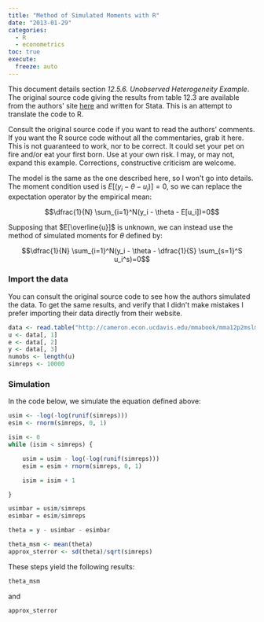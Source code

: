 ```yaml
---
title: "Method of Simulated Moments with R"
date: "2013-01-29"
categories:
  - R
  - econometrics
toc: true
execute:
  freeze: auto
---
```


<!-- MathJax scripts -->
<script type="text/javascript" async
  src="https://cdn.mathjax.org/mathjax/latest/MathJax.js?config=TeX-MML-AM_CHTML">
</script>

</head>


<body>

<p>This document details section <em>12.5.6. Unobserved Heterogeneity Example</em>. The original source code giving the results from table 12.3 are available from the authors&#39; site <a href="http://cameron.econ.ucdavis.edu/mmabook/mmaprograms.html">here</a> and written for Stata. This is an attempt to translate the code to R.</p>

<p>Consult the original source code if you want to read the authors&#39; comments. If you want the R source code without all the commentaries, grab it here. This is not guaranteed to work, nor to be correct. It could set your pet on fire and/or eat your first born. Use at your own risk. I may, or may not, expand this example. Corrections, constructive criticism are welcome.</p>

<p>The model is the same as the one described here, so I won&#39;t go into details. The moment condition used is $E[(y_i-\theta-u_i)]=0$, so we can replace the expectation operator by the empirical mean:</p>

<p>$$\dfrac{1}{N} \sum_{i=1}^N(y_i - \theta - E[u_i])=0$$</p>

<p>Supposing that $E[\overline{u}]$ is unknown, we can instead use the method of simulated moments for $\theta$ defined by:</p>

<p>$$\dfrac{1}{N} \sum_{i=1}^N(y_i - \theta - \dfrac{1}{S} \sum_{s=1}^S u_i^s)=0$$</p>

<h3>Import the data</h3>

<p>You can consult the original source code to see how the authors simulated the data. To get the same results, and verify that I didn&#39;t make mistakes I prefer importing their data directly from their website.</p>

```r
data <- read.table("http://cameron.econ.ucdavis.edu/mmabook/mma12p2mslmsm.asc")
u <- data[, 1]
e <- data[, 2]
y <- data[, 3]
numobs <- length(u)
simreps <- 10000
```

<h3>Simulation</h3>

<p>In the code below, we simulate the equation defined above:</p>

```r
usim <- -log(-log(runif(simreps)))
esim <- rnorm(simreps, 0, 1)

isim <- 0
while (isim < simreps) {

    usim = usim - log(-log(runif(simreps)))
    esim = esim + rnorm(simreps, 0, 1)

    isim = isim + 1

}

usimbar = usim/simreps
esimbar = esim/simreps

theta = y - usimbar - esimbar

theta_msm <- mean(theta)
approx_sterror <- sd(theta)/sqrt(simreps)
```

<p>These steps yield the following results:</p>

```r
theta_msm
```

and

```r
approx_sterror
```

</body>

